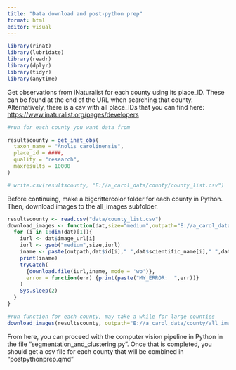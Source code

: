 ```yaml
---
title: "Data download and post-python prep"
format: html
editor: visual
---
```


```r
library(rinat)
library(lubridate)
library(readr)
library(dplyr)
library(tidyr)
library(anytime)
```

Get observations from iNaturalist for each county using its place_ID. These can be found at the end of the URL when searching that county. Alternatively, there is a csv with all place_IDs that you can find here: <https://www.inaturalist.org/pages/developers>

```r

#run for each county you want data from

resultscounty = get_inat_obs(
  taxon_name = "Anolis carolinensis",
  place_id = ####,
  quality = "research",
  maxresults = 10000
)

# write.csv(resultscounty, "E://a_carol_data/county/county_list.csv")

```

Before continuing, make a bigcrittercolor folder for each county in Python. Then, download images to the all_images subfolder.

```r

resultscounty <- read.csv("data/county_list.csv")
download_images <- function(dat,size="medium",outpath="E://a_carol_data/county/all_images/"){
  for (i in 1:dim(dat)[1]){
    iurl <- dat$image_url[i]
    iurl <- gsub("medium",size,iurl)
    iname <- paste(outpath,dat$id[i]," ",dat$scientific_name[i]," ",dat$observed_on[i],".jpg",sep="")
    print(iname)
    tryCatch(
      {download.file(iurl,iname, mode = 'wb')},
      error = function(err) {print(paste("MY_ERROR:  ",err))}
    )
    Sys.sleep(2)
  }
}

#run function for each county, may take a while for large counties
download_images(resultscounty, outpath="E://a_carol_data/county/all_images")

```

From here, you can proceed with the computer vision pipeline in Python in the file "segmentation_and_clustering.py". Once that is completed, you should get a csv file for each county that will be combined in "postpythonprep.qmd"
